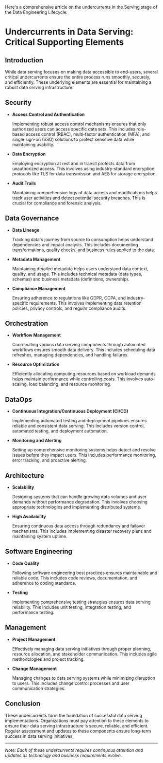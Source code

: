 Here's a comprehensive article on the undercurrents in the Serving stage of the Data Engineering Lifecycle:

# Undercurrents in Data Serving: Critical Supporting Elements

## Introduction

While data serving focuses on making data accessible to end-users, several critical undercurrents ensure the entire process runs smoothly, securely, and efficiently. These underlying elements are essential for maintaining a robust data serving infrastructure.

## Security

* **Access Control and Authentication**
  
  Implementing robust access control mechanisms ensures that only authorized users can access specific data sets. This includes role-based access control (RBAC), multi-factor authentication (MFA), and single sign-on (SSO) solutions to protect sensitive data while maintaining usability.

* **Data Encryption**
  
  Employing encryption at rest and in transit protects data from unauthorized access. This involves using industry-standard encryption protocols like TLS for data transmission and AES for storage encryption.

* **Audit Trails**
  
  Maintaining comprehensive logs of data access and modifications helps track user activities and detect potential security breaches. This is crucial for compliance and forensic analysis.

## Data Governance

* **Data Lineage**
  
  Tracking data's journey from source to consumption helps understand dependencies and impact analysis. This includes documenting transformations, quality checks, and business rules applied to the data.

* **Metadata Management**
  
  Maintaining detailed metadata helps users understand data context, quality, and usage. This includes technical metadata (data types, schemas) and business metadata (definitions, ownership).

* **Compliance Management**
  
  Ensuring adherence to regulations like GDPR, CCPA, and industry-specific requirements. This involves implementing data retention policies, privacy controls, and regular compliance audits.

## Orchestration

* **Workflow Management**
  
  Coordinating various data serving components through automated workflows ensures smooth data delivery. This includes scheduling data refreshes, managing dependencies, and handling failures.

* **Resource Optimization**
  
  Efficiently allocating computing resources based on workload demands helps maintain performance while controlling costs. This involves auto-scaling, load balancing, and resource monitoring.

## DataOps

* **Continuous Integration/Continuous Deployment (CI/CD)**
  
  Implementing automated testing and deployment pipelines ensures reliable and consistent data serving. This includes version control, automated testing, and deployment automation.

* **Monitoring and Alerting**
  
  Setting up comprehensive monitoring systems helps detect and resolve issues before they impact users. This includes performance monitoring, error tracking, and proactive alerting.

## Architecture

* **Scalability**
  
  Designing systems that can handle growing data volumes and user demands without performance degradation. This involves choosing appropriate technologies and implementing distributed systems.

* **High Availability**
  
  Ensuring continuous data access through redundancy and failover mechanisms. This includes implementing disaster recovery plans and maintaining system uptime.

## Software Engineering

* **Code Quality**
  
  Following software engineering best practices ensures maintainable and reliable code. This includes code reviews, documentation, and adherence to coding standards.

* **Testing**
  
  Implementing comprehensive testing strategies ensures data serving reliability. This includes unit testing, integration testing, and performance testing.

## Management

* **Project Management**
  
  Effectively managing data serving initiatives through proper planning, resource allocation, and stakeholder communication. This includes agile methodologies and project tracking.

* **Change Management**
  
  Managing changes to data serving systems while minimizing disruption to users. This includes change control processes and user communication strategies.

## Conclusion

These undercurrents form the foundation of successful data serving implementations. Organizations must pay attention to these elements to ensure their data serving infrastructure is secure, reliable, and efficient. Regular assessment and updates to these components ensure long-term success in data serving initiatives.

---
*Note: Each of these undercurrents requires continuous attention and updates as technology and business requirements evolve.*